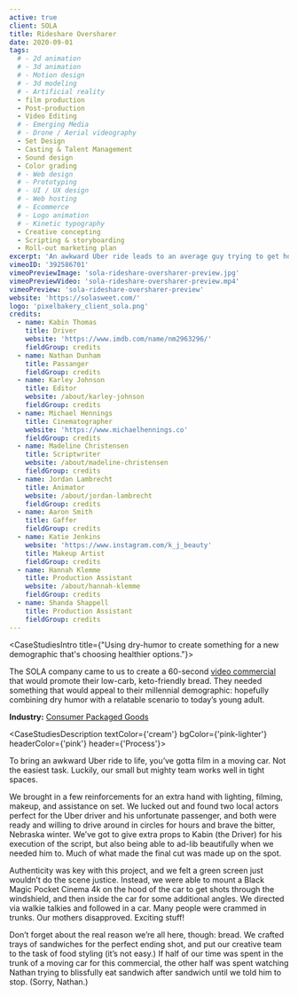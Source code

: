 ```yaml
---
active: true
client: SOLA
title: Rideshare Oversharer
date: 2020-09-01
tags:
  # - 2d animation
  # - 3d animation
  # - Motion design
  # - 3d modeling
  # - Artificial reality
  - film production
  - Post-production
  - Video Editing
  # - Emerging Media
  # - Drone / Aerial videography
  - Set Design
  - Casting & Talent Management
  - Sound design
  - Color grading
  # - Web design
  # - Prototyping
  # - UI / UX design
  # - Web hosting
  # - Ecommerce
  # - Logo animation
  # - Kinetic typography
  - Creative concepting
  - Scripting & storyboarding
  - Roll-out marketing plan
excerpt: 'An awkward Uber ride leads to an average guy trying to get home to find peace in a sandwhich made with keto-friendly, carb-concious SOLA bread.'
vimeoID: '392586701'
vimeoPreviewImage: 'sola-rideshare-oversharer-preview.jpg'
vimeoPreviewVideo: 'sola-rideshare-oversharer-preview.mp4'
vimeoPreview: 'sola-rideshare-oversharer-preview'
website: 'https://solasweet.com/'
logo: 'pixelbakery_client_sola.png'
credits:
  - name: Kabin Thomas
    title: Driver
    website: 'https://www.imdb.com/name/nm2963296/'
    fieldGroup: credits
  - name: Nathan Dunham
    title: Passanger
    fieldGroup: credits
  - name: Karley Johnson
    title: Editor
    website: /about/karley-johnson
    fieldGroup: credits
  - name: Michael Hennings
    title: Cinematographer
    website: 'https://www.michaelhennings.co'
    fieldGroup: credits
  - name: Madeline Christensen
    title: Scriptwriter
    website: /about/madeline-christensen
    fieldGroup: credits
  - name: Jordan Lambrecht
    title: Animator
    website: /about/jordan-lambrecht
    fieldGroup: credits
  - name: Aaron Smith
    title: Gaffer
    fieldGroup: credits
  - name: Katie Jenkins
    website: 'https://www.instagram.com/k_j_beauty'
    title: Makeup Artist
    fieldGroup: credits
  - name: Hannah Klemme
    title: Production Assistant
    website: /about/hannah-klemme
    fieldGroup: credits
  - name: Shanda Shappell
    title: Production Assistant
    fieldGroup: credits
---
```


<CaseStudiesIntro title={"Using dry-humor to create something for a new demographic that's choosing healthier options."}>

The SOLA company came to us to create a 60-second [video commercial](/services/video-production) that would promote their low-carb, keto-friendly bread. They needed something that would appeal to their millennial demographic: hopefully combining dry humor with a relatable scenario to today’s young adult.

**Industry:** [Consumer Packaged Goods](/industries/cpg-video-production)

</CaseStudiesIntro>

<CaseStudiesDescription textColor={'cream'} bgColor={'pink-lighter'} headerColor={'pink'} header={'Process'}>

To bring an awkward Uber ride to life, you’ve gotta film in a moving car. Not the easiest task. Luckily, our small but mighty team works well in tight spaces.

We brought in a few reinforcements for an extra hand with lighting, filming, makeup, and assistance on set. We lucked out and found two local actors perfect for the Uber driver and his unfortunate passenger, and both were ready and willing to drive around in circles for hours and brave the bitter, Nebraska winter. We’ve got to give extra props to Kabin (the Driver) for his execution of the script, but also being able to ad-lib beautifully when we needed him to. Much of what made the final cut was made up on the spot.

Authenticity was key with this project, and we felt a green screen just wouldn’t do the scene justice. Instead, we were able to mount a Black Magic Pocket Cinema 4k on the hood of the car to get shots through the windshield, and then inside the car for some additional angles. We directed via walkie talkies and followed in a car. Many people were crammed in trunks. Our mothers disapproved. Exciting stuff!

Don’t forget about the real reason we’re all here, though: bread. We crafted trays of sandwiches for the perfect ending shot, and put our creative team to the task of food styling (it’s not easy.) If half of our time was spent in the trunk of a moving car for this commercial, the other half was spent watching Nathan trying to blissfully eat sandwich after sandwich until we told him to stop. (Sorry, Nathan.)

</CaseStudiesDescription>
